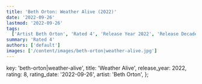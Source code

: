 ```yaml
---
title: 'Beth Orton: Weather Alive (2022)'
date: '2022-09-26'
lastmod: '2022-09-26'
tags:
  ['Artist Beth Orton', 'Rated 4', 'Release Year 2022', 'Release Decade 2020']
summary: 'Rated 4'
authors: ['default']
images: ['/content/images/beth-orton|weather-alive.jpg']
---
```


  key: 'beth-orton|weather-alive',
  title: 'Weather Alive',
  release_year: 2022,
  rating: 8,
  rating_date: '2022-09-26',
  artist: 'Beth Orton',
};

<MusicRating data={data} />
